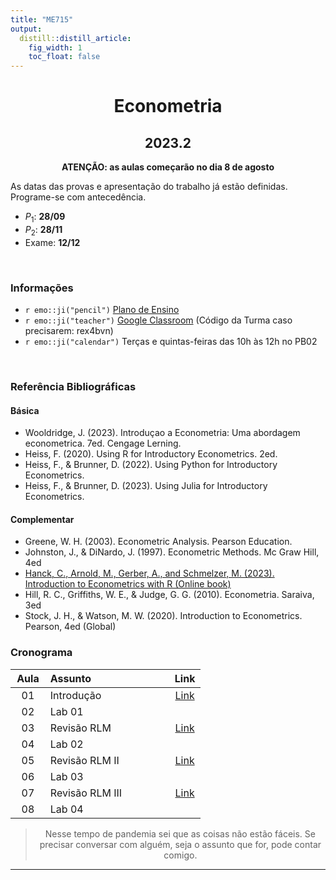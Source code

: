 ```yaml
---
title: "ME715"
output:
  distill::distill_article: 
    fig_width: 1
    toc_float: false  
---
```


<center>

# Econometria

## 2023.2

**ATENÇÃO: as aulas começarão no dia 8 de agosto**

</center>



As datas das provas e apresentação do trabalho já estão definidas. Programe-se com antecedência. 

- $P_1$: **28/09**
- $P_2$: **28/11**  
- Exame: **12/12**  



</br>

### Informações 


- `r emo::ji("pencil")` [Plano de Ensino]() 
- `r emo::ji("teacher")` [Google Classroom](https://classroom.google.com/c/NjE2NDA0MDE3MTM4)  (Código da Turma caso precisarem: rex4bvn)
- `r emo::ji("calendar")` Terças e quintas-feiras das 10h às 12h no PB02

</br>

### Referência Bibliográficas


#### Básica

- Wooldridge, J. (2023). Introduçao a Econometria: Uma abordagem econometrica. 7ed. Cengage Lerning.
- Heiss, F. (2020). Using R for Introductory Econometrics. 2ed.
- Heiss, F., \& Brunner, D. (2022). Using Python for Introductory Econometrics.
- Heiss, F., \& Brunner, D. (2023). Using Julia for Introductory Econometrics.

#### Complementar

- Greene, W. H. (2003). Econometric Analysis. Pearson Education.
- Johnston, J., & DiNardo, J. (1997). Econometric Methods. Mc Graw Hill, 4ed
- [Hanck, C., Arnold, M., Gerber, A., and Schmelzer, M. (2023). Introduction to Econometrics with R (Online book)](https://www.econometrics-with-r.org/)
-  Hill, R. C., Griffiths, W. E., & Judge, G. G. (2010). Econometria. Saraiva, 3ed
-  Stock, J. H., & Watson, M. W. (2020). Introduction to Econometrics. Pearson, 4ed (Global)


### **Cronograma**


| Aula  | Assunto                | Link |
|:-----:|:-----------------------|:----:|
| 01     | Introdução  | [Link](https://ctruciosm.github.io/ME715-unicamp/ME715_Aula01.html#/title-slide) |
|02      | Lab 01 |     |
| 03     | Revisão RLM  | [Link](https://ctruciosm.github.io/ME715-unicamp/ME715_Aula02.html#/title-slide)
|04      | Lab 02 |     |
| 05     | Revisão RLM II  | [Link](https://ctruciosm.github.io/ME715-unicamp/ME715_Aula03.html#/title-slide)
|06      | Lab 03 |     |
| 07     | Revisão RLM III  | [Link](https://ctruciosm.github.io/ME715-unicamp/ME715_Aula04.html#/title-slide)
|08      | Lab 04 |     |




<center>

> Nesse tempo de pandemia sei que as coisas não estão fáceis. Se precisar conversar com alguém, seja o assunto que for,  pode contar comigo. 

</center>



---- 